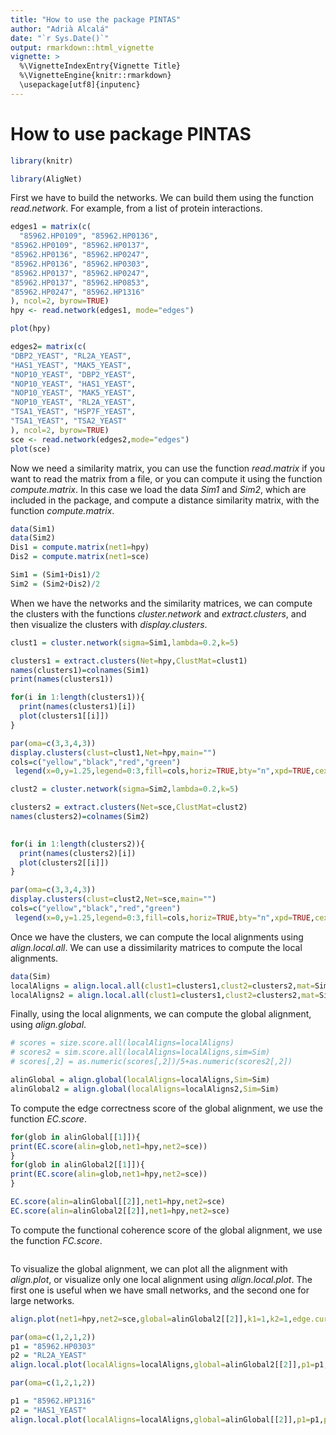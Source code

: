 ```yaml
---
title: "How to use the package PINTAS"
author: "Adrià Alcalá"
date: "`r Sys.Date()`"
output: rmarkdown::html_vignette
vignette: >
  %\VignetteIndexEntry{Vignette Title}
  %\VignetteEngine{knitr::rmarkdown}
  \usepackage[utf8]{inputenc}
---
```


How to use package PINTAS
=============================================================

```r
library(knitr)

```

```r
library(AligNet)
```


First we have to build the networks. We can build them using the function *read.network*. For example, from a list of protein interactions.
```r
edges1 = matrix(c(
  "85962.HP0109", "85962.HP0136",
"85962.HP0109", "85962.HP0137",
"85962.HP0136", "85962.HP0247",
"85962.HP0136", "85962.HP0303",
"85962.HP0137", "85962.HP0247",
"85962.HP0137", "85962.HP0853",
"85962.HP0247", "85962.HP1316"
), ncol=2, byrow=TRUE)
hpy <- read.network(edges1, mode="edges")

plot(hpy)
```

```r
edges2= matrix(c(
"DBP2_YEAST", "RL2A_YEAST",
"HAS1_YEAST", "MAK5_YEAST",
"NOP10_YEAST", "DBP2_YEAST",
"NOP10_YEAST", "HAS1_YEAST",
"NOP10_YEAST", "MAK5_YEAST",
"NOP10_YEAST", "RL2A_YEAST",
"TSA1_YEAST", "HSP7F_YEAST",
"TSA1_YEAST", "TSA2_YEAST"
), ncol=2, byrow=TRUE)
sce <- read.network(edges2,mode="edges")
plot(sce)
```


Now we need a similarity matrix, you can use the function *read.matrix* if you want to read the matrix from a file, or 
you can compute it using the function *compute.matrix*. In 
this case we load the data *Sim1* and *Sim2*, which are included in the package, and compute a distance similarity matrix, with 
the function *compute.matrix*.
```r

data(Sim1)
data(Sim2)
Dis1 = compute.matrix(net1=hpy)
Dis2 = compute.matrix(net1=sce)

Sim1 = (Sim1+Dis1)/2
Sim2 = (Sim2+Dis2)/2
```


When we have the networks and the similarity matrices, we can compute the clusters with the functions *cluster.network* and *extract.clusters*, and then visualize the clusters with *display.clusters*.


```r

clust1 = cluster.network(sigma=Sim1,lambda=0.2,k=5)

clusters1 = extract.clusters(Net=hpy,ClustMat=clust1)
names(clusters1)=colnames(Sim1)
print(names(clusters1))

for(i in 1:length(clusters1)){
  print(names(clusters1)[i])
  plot(clusters1[[i]])
}

```

```r
par(oma=c(3,3,4,3))
display.clusters(clust=clust1,Net=hpy,main="")
cols=c("yellow","black","red","green")
 legend(x=0,y=1.25,legend=0:3,fill=cols,horiz=TRUE,bty="n",xpd=TRUE,cex=3)

```


```r

clust2 = cluster.network(sigma=Sim2,lambda=0.2,k=5)

clusters2 = extract.clusters(Net=sce,ClustMat=clust2)
names(clusters2)=colnames(Sim2)
 

for(i in 1:length(clusters2)){
  print(names(clusters2)[i])
  plot(clusters2[[i]])
}

```

```r
par(oma=c(3,3,4,3))
display.clusters(clust=clust2,Net=sce,main="")
cols=c("yellow","black","red","green")
 legend(x=0,y=1.25,legend=0:3,fill=cols,horiz=TRUE,bty="n",xpd=TRUE,cex=3)

```

Once we have the clusters, we can compute the local alignments using *align.local.all*. We can use a dissimilarity matrices to compute the local alignments.

```r
data(Sim)
localAligns = align.local.all(clust1=clusters1,clust2=clusters2,mat=Sim,threshold=0)
localAligns2 = align.local.all(clust1=clusters1,clust2=clusters2,mat=Sim,threshold=0,cores=1,dismat=1-Sim)

```

Finally, using the local alignments, we can compute the global alignment, using *align.global*.
```r
# scores = size.score.all(localAligns=localAligns)
# scores2 = sim.score.all(localAligns=localAligns,sim=Sim)
# scores[,2] = as.numeric(scores[,2])/5+as.numeric(scores2[,2])

alinGlobal = align.global(localAligns=localAligns,Sim=Sim)
alinGlobal2 = align.global(localAligns=localAligns2,Sim=Sim)

```


To compute the edge correctness score of the global alignment, we use the function *EC.score*.
```r
for(glob in alinGlobal[[1]]){
print(EC.score(alin=glob,net1=hpy,net2=sce))
}
for(glob in alinGlobal2[[1]]){
print(EC.score(alin=glob,net1=hpy,net2=sce))
}

EC.score(alin=alinGlobal[[2]],net1=hpy,net2=sce)
EC.score(alin=alinGlobal2[[2]],net1=hpy,net2=sce)

```

To compute the functional coherence score of the global alignment, we use the function *FC.score*.
```r

```

To visualize the global alignment, we can plot all the alignment with *align.plot*, or visualize only one local alignment using *align.local.plot*. The first one is useful when we have small networks, and the second one for large networks.

```r
align.plot(net1=hpy,net2=sce,global=alinGlobal2[[2]],k1=1,k2=1,edge.curved=0.5,vertex.size=5)
```


```r
par(oma=c(1,2,1,2))
p1 = "85962.HP0303"
p2 = "RL2A_YEAST"
align.local.plot(localAligns=localAligns,global=alinGlobal2[[2]],p1=p1,p2=p2,net1=hpy,net2=sce)
```

```r
par(oma=c(1,2,1,2))

p1 = "85962.HP1316"
p2 = "HAS1_YEAST"
align.local.plot(localAligns=localAligns,global=alinGlobal[[2]],p1=p1,p2=p2,net1=hpy,net2=sce)
```
